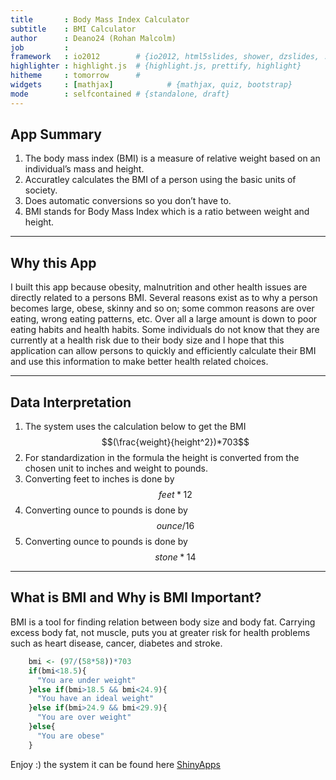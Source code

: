 ```yaml
---
title       : Body Mass Index Calculator
subtitle    : BMI Calculator
author      : Deano24 (Rohan Malcolm)
job         : 
framework   : io2012        # {io2012, html5slides, shower, dzslides, ...}
highlighter : highlight.js  # {highlight.js, prettify, highlight}
hitheme     : tomorrow      # 
widgets     : [mathjax]            # {mathjax, quiz, bootstrap}
mode        : selfcontained # {standalone, draft}
---
```


## App Summary
1. The body mass index (BMI) is a measure of relative weight based on an individual's mass and height.
2. Accuratley calculates the BMI of a person using the basic units of society.
3. Does automatic conversions so you don't have to.
4. BMI stands for Body Mass Index which is a ratio between weight and height.

---

## Why this App

I built this app because obesity, malnutrition and other health issues are directly related to a persons BMI. Several reasons exist as to why a person becomes large, obese, skinny and so on; some common reasons are over eating, wrong eating patterns, etc. Over all a large amount is down to poor eating habits and health habits.
Some individuals do not know that they are currently at a health risk due to their body size and I hope that this application can allow persons to quickly and efficiently calculate their BMI and use this information to make better health related choices.

---

## Data Interpretation

1. The system uses the calculation below to get the BMI $$(\frac{weight}{height^2})*703$$
2. For standardization in the formula the height is converted from the chosen unit to inches and weight to pounds.
3. Converting feet to inches is done by $$feet*12$$
4. Converting ounce to pounds is done by $$ounce/16$$
5. Converting ounce to pounds is done by $$stone*14$$

---

## What is BMI and Why is BMI Important?

BMI is a tool for finding relation between body size and body fat. Carrying excess body fat, not muscle, puts you at greater risk for health problems such as heart disease, cancer, diabetes and stroke. 
```r
    bmi <- (97/(58*58))*703
    if(bmi<18.5){
      "You are under weight"
    }else if(bmi>18.5 && bmi<24.9){
      "You have an ideal weight"
    }else if(bmi>24.9 && bmi<29.9){
      "You are over weight"
    }else{
      "You are obese"
    }
```
Enjoy :) the system it can be found here [ShinyApps](https://deano24.shinyapps.io/CourseProject/) 
